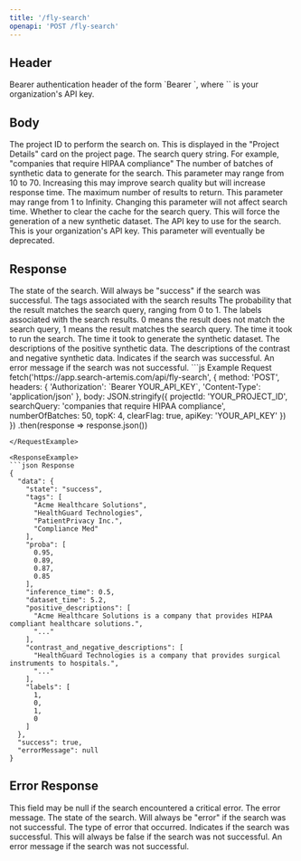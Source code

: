 ```yaml
---
title: '/fly-search'
openapi: 'POST /fly-search'
---
```


## Header

<ParamField header="Authorization" type="string"  required>
  Bearer authentication header of the form `Bearer <API_KEY>`, where `<API_KEY>` is your organization's API key.
</ParamField>

## Body

<ParamField query="projectId" type="string" required>
  The project ID to perform the search on. This is displayed in the "Project Details" card on the project page.
</ParamField>

<ParamField query="searchQuery" type="string" required>
  The search query string. For example, "companies that require HIPAA compliance"
</ParamField>

<ParamField query="numberOfBatches" type="integer" minimum="10" maximum="70" required>
  The number of batches of synthetic data to generate for the search. This parameter may range from 10 to 70. Increasing this may improve search quality but will increase response time.
</ParamField>

<ParamField query="topK" type="integer" required>
  The maximum number of results to return. This parameter may range from 1 to Infinity. Changing this parameter will not affect search time.
</ParamField>
<ParamField query="clearFlag" type="boolean" required>
  Whether to clear the cache for the search query. This will force the generation of a new synthetic dataset.
</ParamField>
<ParamField query="apiKey" type="string" required>
  The API key to use for the search. This is your organization's API key. This parameter will eventually be deprecated.
</ParamField>

## Response

<ResponseField name="data" type="object">
  <Expandable title="properties">
  <ResponseField name="state" type="string">
      The state of the search. Will always be "success" if the search was successful.
    </ResponseField>
    <ResponseField name="tags" type="string[]">
      The tags associated with the search results 
    </ResponseField>
    <ResponseField name="proba" type="number[]">
      The probability that the result matches the search query, ranging from 0 to 1.
    </ResponseField>
    <ResponseField name="labels" type="(0|1)[]">
      The labels associated with the search results. 0 means the result does not match the search query, 1 means the result matches the search query.
    </ResponseField>
    <ResponseField name="inference_time" type="number">
      The time it took to run the search.
    </ResponseField>
    <ResponseField name="dataset_time" type="number">
      The time it took to generate the synthetic dataset.
    </ResponseField>
    <ResponseField name="positive_descriptions" type="string[]">
      The descriptions of the positive synthetic data.
    </ResponseField>
    <ResponseField name="contrast_and_negative_descriptions" type="string[]">
      The descriptions of the contrast and negative synthetic data.
    </ResponseField>
  </Expandable>
</ResponseField>
<ResponseField name="success" type="boolean">
  Indicates if the search was successful.
</ResponseField>
<ResponseField name="errorMessage" type="string | null">
  An error message if the search was not successful.
</ResponseField>

<RequestExample>
```js Example Request
fetch('https://app.search-artemis.com/api/fly-search', {
  method: 'POST',
  headers: {
    'Authorization': `Bearer YOUR_API_KEY`,
    'Content-Type': 'application/json'
  },
  body: JSON.stringify({
    projectId: 'YOUR_PROJECT_ID',
    searchQuery: 'companies that require HIPAA compliance',
    numberOfBatches: 50,
    topK: 4,
    clearFlag: true,
    apiKey: 'YOUR_API_KEY'
  })
})
.then(response => response.json())

```
</RequestExample>

<ResponseExample>
```json Response
{
  "data": {
    "state": "success",
    "tags": [
      "Acme Healthcare Solutions",
      "HealthGuard Technologies",
      "PatientPrivacy Inc.",
      "Compliance Med"
    ],
    "proba": [
      0.95,
      0.89,
      0.87,
      0.85
    ],
    "inference_time": 0.5,
    "dataset_time": 5.2,
    "positive_descriptions": [
      "Acme Healthcare Solutions is a company that provides HIPAA compliant healthcare solutions.",
      "..."
    ],
    "contrast_and_negative_descriptions": [
      "HealthGuard Technologies is a company that provides surgical instruments to hospitals.",
      "..."
    ],
    "labels": [
      1,
      0,
      1,
      0
    ]
  },
  "success": true,
  "errorMessage": null
}
```
</ResponseExample>

## Error Response

<ResponseField name="data" type="object | null">
This field may be null if the search encountered a critical error.
  <Expandable title="properties">
  <ResponseField name="error" type="string">
      The error message.
    </ResponseField>
    <ResponseField name="state" type="string">
      The state of the search. Will always be "error" if the search was not successful.
    </ResponseField>
    <ResponseField name="error_type" type="no_bearer_token | invalid_bearer_token | api_key_not_set | invalid_api_key | dataframe_not_found | dataframe_missing_tag_column | dataframe_missing_embedding_column">
      The type of error that occurred.
    </ResponseField>
  </Expandable>
</ResponseField>
<ResponseField name="success" type="boolean">
  Indicates if the search was successful. This will always be false if the search was not successful.
</ResponseField>
<ResponseField name="errorMessage" type="string | null">
  An error message if the search was not successful.
</ResponseField>

